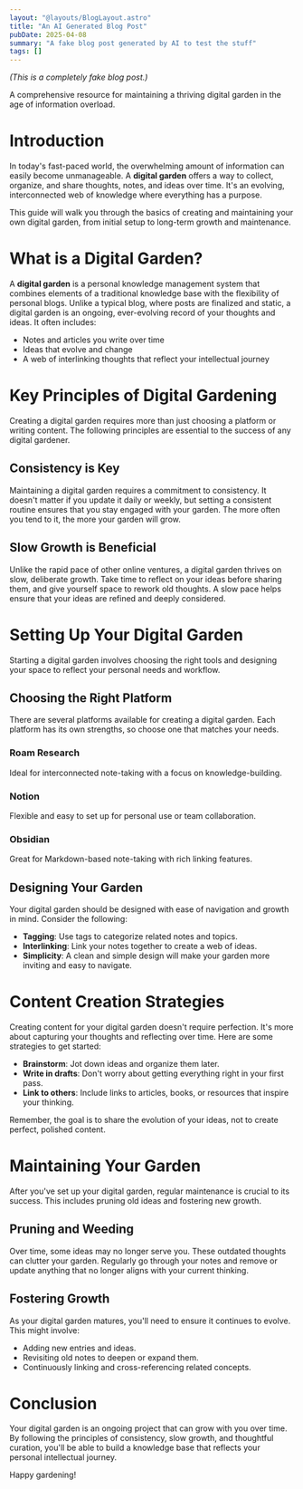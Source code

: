 ```yaml
---
layout: "@layouts/BlogLayout.astro"
title: "An AI Generated Blog Post"
pubDate: 2025-04-08
summary: "A fake blog post generated by AI to test the stuff"
tags: []
---
```


_(This is a completely fake blog post.)_

A comprehensive resource for maintaining a thriving digital garden in the age of information overload.

# Introduction

In today's fast-paced world, the overwhelming amount of information can easily become unmanageable. A **digital garden** offers a way to collect, organize, and share thoughts, notes, and ideas over time. It's an evolving, interconnected web of knowledge where everything has a purpose.

This guide will walk you through the basics of creating and maintaining your own digital garden, from initial setup to long-term growth and maintenance.

# What is a Digital Garden?

A **digital garden** is a personal knowledge management system that combines elements of a traditional knowledge base with the flexibility of personal blogs. Unlike a typical blog, where posts are finalized and static, a digital garden is an ongoing, ever-evolving record of your thoughts and ideas. It often includes:

- Notes and articles you write over time
- Ideas that evolve and change
- A web of interlinking thoughts that reflect your intellectual journey

# Key Principles of Digital Gardening

Creating a digital garden requires more than just choosing a platform or writing content. The following principles are essential to the success of any digital gardener.

## Consistency is Key

Maintaining a digital garden requires a commitment to consistency. It doesn't matter if you update it daily or weekly, but setting a consistent routine ensures that you stay engaged with your garden. The more often you tend to it, the more your garden will grow.

## Slow Growth is Beneficial

Unlike the rapid pace of other online ventures, a digital garden thrives on slow, deliberate growth. Take time to reflect on your ideas before sharing them, and give yourself space to rework old thoughts. A slow pace helps ensure that your ideas are refined and deeply considered.

# Setting Up Your Digital Garden

Starting a digital garden involves choosing the right tools and designing your space to reflect your personal needs and workflow.

## Choosing the Right Platform

There are several platforms available for creating a digital garden. Each platform has its own strengths, so choose one that matches your needs.

### Roam Research

Ideal for interconnected note-taking with a focus on knowledge-building.

### Notion

Flexible and easy to set up for personal use or team collaboration.

### Obsidian

Great for Markdown-based note-taking with rich linking features.

## Designing Your Garden

Your digital garden should be designed with ease of navigation and growth in mind. Consider the following:

- **Tagging**: Use tags to categorize related notes and topics.
- **Interlinking**: Link your notes together to create a web of ideas.
- **Simplicity**: A clean and simple design will make your garden more inviting and easy to navigate.

# Content Creation Strategies

Creating content for your digital garden doesn't require perfection. It's more about capturing your thoughts and reflecting over time. Here are some strategies to get started:

- **Brainstorm**: Jot down ideas and organize them later.
- **Write in drafts**: Don't worry about getting everything right in your first pass.
- **Link to others**: Include links to articles, books, or resources that inspire your thinking.

Remember, the goal is to share the evolution of your ideas, not to create perfect, polished content.

# Maintaining Your Garden

After you've set up your digital garden, regular maintenance is crucial to its success. This includes pruning old ideas and fostering new growth.

## Pruning and Weeding

Over time, some ideas may no longer serve you. These outdated thoughts can clutter your garden. Regularly go through your notes and remove or update anything that no longer aligns with your current thinking.

## Fostering Growth

As your digital garden matures, you'll need to ensure it continues to evolve. This might involve:

- Adding new entries and ideas.
- Revisiting old notes to deepen or expand them.
- Continuously linking and cross-referencing related concepts.

# Conclusion

Your digital garden is an ongoing project that can grow with you over time. By following the principles of consistency, slow growth, and thoughtful curation, you'll be able to build a knowledge base that reflects your personal intellectual journey.

Happy gardening!
